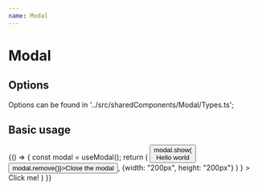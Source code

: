 ```yaml
---
name: Modal
---
```



# Modal

## Options

Options can be found in '../src/sharedComponents/Modal/Types.ts';

## Basic usage

<Playground>
  {() => {
    const modal = useModal();
    return (
      <button onClick={() =>
            modal.show(<div>
                Hello world
                <button onClick={() => modal.remove()}>Close the modal</button></div>,
                {width: "200px", height: "200px"}
            )
        }
      >
        Click me!
      </button>
    )
  }}
</Playground>
